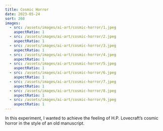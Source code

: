 ```yaml
---
title: Cosmic Horror
date: 2023-05-24
sort: 260
images:
  - src: /assets/images/ai-art/cosmic-horror/1.jpeg
    aspectRatio: 1
  - src: /assets/images/ai-art/cosmic-horror/2.jpeg
    aspectRatio: 1
  - src: /assets/images/ai-art/cosmic-horror/3.jpeg
    aspectRatio: 1
  - src: /assets/images/ai-art/cosmic-horror/4.jpeg
    aspectRatio: 1
  - src: /assets/images/ai-art/cosmic-horror/5.jpeg
    aspectRatio: 1
  - src: /assets/images/ai-art/cosmic-horror/6.jpeg
    aspectRatio: 1
  - src: /assets/images/ai-art/cosmic-horror/7.jpeg
    aspectRatio: 1
  - src: /assets/images/ai-art/cosmic-horror/8.jpeg
    aspectRatio: 1
  - src: /assets/images/ai-art/cosmic-horror/9.jpeg
    aspectRatio: 1
---
```


In this experiment, I wanted to achieve the feeling of H.P. Lovecraft’s cosmic horror in the style of an old manuscript.
